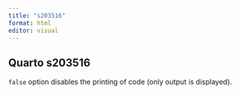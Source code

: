 ```yaml
---
title: "s203516"
format: html
editor: visual
---
```


## Quarto s203516 

`false` option disables the printing of code (only output is displayed).
